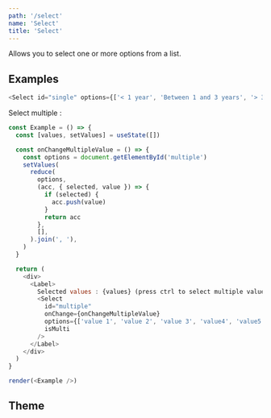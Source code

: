 ```yaml
---
path: '/select'
name: 'Select'
title: 'Select'
---
```


Allows you to select one or more options from a list.

## Examples

```js
<Select id="single" options={['< 1 year', 'Between 1 and 3 years', '> 3 years']} />
```

Select multiple :

```js
const Example = () => {
  const [values, setValues] = useState([])

  const onChangeMultipleValue = () => {
    const options = document.getElementById('multiple')
    setValues(
      reduce(
        options,
        (acc, { selected, value }) => {
          if (selected) {
            acc.push(value)
          }
          return acc
        },
        [],
      ).join(', '),
    )
  }

  return (
    <div>
      <Label>
        Selected values : {values} (press ctrl to select multiple values)
        <Select
          id="multiple"
          onChange={onChangeMultipleValue}
          options={['value 1', 'value 2', 'value 3', 'value4', 'value5']}
          isMulti
        />
      </Label>
    </div>
  )
}

render(<Example />)
```

## Theme

<Theme name="components.select" />
